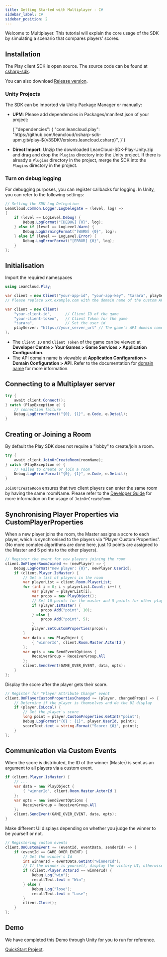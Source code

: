 ```yaml
---
title: Getting Started with Multiplayer - C#
sidebar_label: C#
sidebar_position: 2
---
```



Welcome to Multiplayer. This tutorial will explain the core usage of the SDK by simulating a scenario that compares players' scores.

## Installation

The Play client SDK is open source. The source code can be found at [csharp-sdk](https://github.com/leancloud/csharp-sdk).

You can also download [Release version](https://github.com/leancloud/csharp-sdk/releases).

### Unity Projects

The SDK can be imported via Unity Package Manager or manually:

* **UPM**: Please add dependencies in Packages/manifest.json of your project:

    <CodeBlock className="json">
    {`"dependencies": {
        "com.leancloud.play": "https://github.com/leancloud/csharp-sdk-upm.git#play-${v3SDKVersions.leancloud.csharp}",
    }`}
    </CodeBlock>

* **Direct Import**: Unzip the downloaded LeanCloud-SDK-Play-Unity.zip and drag and drop the `Plugins` directory into the Unity project. If there is already a `Plugins` directory in the project, merge the SDK into the `Plugins` directory in the project.

### Turn on debug logging

For debugging purposes, you can register callbacks for logging. In Unity, you can refer to the following settings:

```cs
// Setting the SDK Log Delegation
LeanCloud.Common.Logger.LogDelegate = (level, log) =>
{
    if (level == LogLevel.Debug) {
        Debug.LogFormat("[DEBUG] {0}", log);
    } else if (level == LogLevel.Warn) {
        Debug.LogWarningFormat("[WARN] {0}", log);
    } else if (level == LogLevel.Error) {
        Debug.LogErrorFormat("[ERROR] {0}", log);
    }
};
```

## Initialisation

Import the required namespaces

```cs
using LeanCloud.Play;
```

<Conditional brand="leancloud">

```cs
var client = new Client("your-app-id", "your-app-key", "tarara", playServer: "https://xxx.example.com");
// Please replace xxx.example.com with the domain name of the custom API your app is bound to.
```

</Conditional>

<Conditional brand="tds">

```cs
var client = new Client(
    "your-client-id",      // Client ID of the game
    "your-client-token",   // Client Token for the game
    "tarara",              // Set the user id
    playServer: "https://your_server_url" // The game's API domain name
);
```

- The `Client ID` and `Client Token` of the game can be viewed at **Developer Centre > Your Games > Game Services > Application Configuration**.
- The API domain name is viewable at **Application Configuration > Domain Configuration > API**. Refer to the documentation for [domain name](/v3/sdk/domain/guide/) for more information.

</Conditional>

## Connecting to a Multiplayer server

```cs
try {
    await client.Connect();
} catch (PlayException e) {
    // connection failure
    Debug.LogErrorFormat("{0}, {1}", e.Code, e.Detail);
}
```

## Creating or Joining a Room

By default the Play SDK does not require a "lobby" to create/join a room.

```cs
try {
    await client.JoinOrCreateRoom(roomName);
} catch (PlayException e) {
    // Failed to create or join a room
    Debug.LogErrorFormat("{0}, {1}", e.Code, e.Detail);
}
```

`JoinOrCreateRoom` ensures that two client players can enter the same room by having the same roomName. Please refer to the [Developer Guide](/v3/sdk/multiplayer/guide/cs/#joinorcreateroom) for more information on the usage of `JoinOrCreateRoom`.

## Synchronising Player Properties via CustomPlayerProperties

When a new player joins the room, the Master assigns a score to each player, which is synchronised to the players via "Player Custom Properties".
(No more complex algorithms are done here, just 10 points are assigned to the Master and 5 points to the other players).

```cs
// Register the event for new players joining the room
client.OnPlayerRoomJoined += (newPlayer) => {
    Debug.LogFormat("new player: {0}", newPlayer.UserId);
    if (client.Player.IsMaster) {
        // Get a list of players in the room
        var playerList = client.Room.PlayerList;
        for (int i = 0; i < playerList.Count; i++) {
            var player = playerList[i];
            var props = new PlayObject();
            // Set 10 points for the master and 5 points for other players
            if (player.IsMaster) {
                props.Add("point", 10);
            } else {
                props.Add("point", 5);
            }
            player.SetCustomProperties(props);
        }
        var data = new PlayObject {
            { "winnerId", client.Room.Master.ActorId }
        };
        var opts = new SendEventOptions {
            ReceiverGroup = ReceiverGroup.All
        };
        client.SendEvent(GAME_OVER_EVENT, data, opts);
    }
};
```

Display the score after the player gets their score.

```cs
// Register for "Player Attribute Change" event
client.OnPlayerCustomPropertiesChanged += (player, changedProps) => {
    // Determine if the player is themselves and do the UI display
    if (player.IsLocal) {
        // Get the player's score
        long point = player.CustomProperties.GetInt("point");
        Debug.LogFormat("{0} : {1}", player.UserId, point);
        scoreText.text = string.Format("Score: {0}", point);
    }
};
```

## Communication via Custom Events

When the score is distributed, the ID of the winner (Master) is sent as an argument to all players via a custom event.

```cs
if (client.Player.IsMaster) {
    // ...
    var data = new PlayObject {
        { "winnerId", client.Room.Master.ActorId }
    };
    var opts = new SendEventOptions {
        ReceiverGroup = ReceiverGroup.All
    };
    client.SendEvent(GAME_OVER_EVENT, data, opts);
}
```

Make different UI displays depending on whether you judge the winner to be yourself or not.

```cs
// Registering custom events
client.OnCustomEvent += (eventId, eventData, senderId) => {
    if (eventId == GAME_OVER_EVENT) {
        // Get the winner's Id
        int winnerId = eventData.GetInt("winnerId");
        // If the winner is yourself, display the victory UI; otherwise display the defeat UI
        if (client.Player.ActorId == winnerId) {
            Debug.Log("win");
            resultText.text = "Win";
        } else {
            Debug.Log("lose");
            resultText.text = "Lose";
        }
        client.Close();
    }
};
```

## Demo

We have completed this Demo through Unity for you to run for reference.

[QuickStart Project](https://github.com/leancloud/Play-CSharp-Quick-Start).
